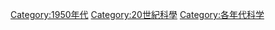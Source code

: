 {{DecadeCategoryNav|decade=1950|topic=科學}}

[[Category:1950年代|Category:1950年代]]
[[Category:20世紀科學|Category:20世紀科學]]
[[Category:各年代科学|Category:各年代科学]]